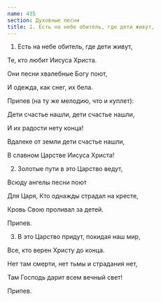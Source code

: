 ```yaml
---
name: 435
section: Духовные песни
title: 1. Есть на небе обитель, где дети живут,
---
```

1. Есть на небе обитель, где дети живут,

Те, кто любит Иисуса Христа.

Они песни хвалебные Богу поют,

И одежда, как снег, их бела.


Припев (на ту же мелодию, что и куплет):

Дети счастье нашли, дети счастье нашли,

И их радости нету конца!

Вдалеке от земли дети счастье нашли,

В славном Царстве Иисуса Христа!


2. Золотые пути в это Царство ведут,

Всюду ангелы песни поют

Для Царя, Кто однажды страдал на кресте,

Кровь Свою проливал за детей.


Припев.


3. В это Царство придут, покидая наш мир,

Все, кто верен Христу до конца.

Нет там смерти, нет тьмы и страдания нет,

Там Господь дарит всем вечный свет!


Припев.